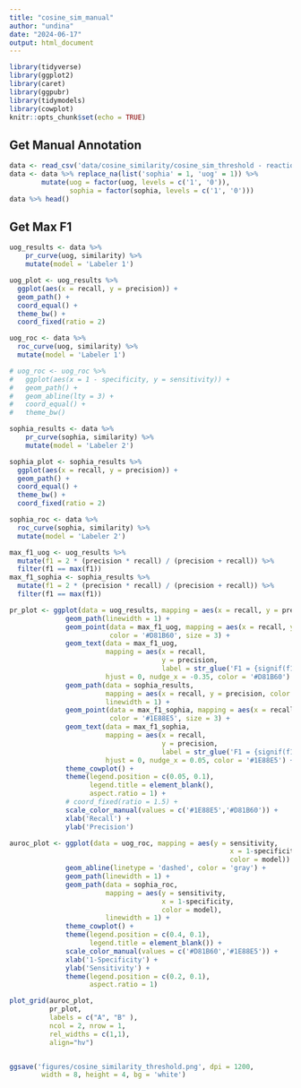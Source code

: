 ```yaml
---
title: "cosine_sim_manual"
author: "undina"
date: "2024-06-17"
output: html_document
---
```


```r
library(tidyverse)
library(ggplot2)
library(caret)
library(ggpubr)
library(tidymodels)
library(cowplot)
knitr::opts_chunk$set(echo = TRUE)
```

## Get Manual Annotation

```r
data <- read_csv('data/cosine_similarity/cosine_sim_threshold - reactionstring_matches.csv')
data <- data %>% replace_na(list('sophia' = 1, 'uog' = 1)) %>% 
        mutate(uog = factor(uog, levels = c('1', '0')),
               sophia = factor(sophia, levels = c('1', '0')))
data %>% head()
```

## Get Max F1

```r
uog_results <- data %>%
    pr_curve(uog, similarity) %>%
    mutate(model = 'Labeler 1')

uog_plot <- uog_results %>%
  ggplot(aes(x = recall, y = precision)) +
  geom_path() +
  coord_equal() +
  theme_bw() +
  coord_fixed(ratio = 2)

uog_roc <- data %>%
  roc_curve(uog, similarity) %>%
  mutate(model = 'Labeler 1')

# uog_roc <- uog_roc %>% 
#   ggplot(aes(x = 1 - specificity, y = sensitivity)) +
#   geom_path() +
#   geom_abline(lty = 3) +
#   coord_equal() +
#   theme_bw()
```


```r
sophia_results <- data %>%
    pr_curve(sophia, similarity) %>%
    mutate(model = 'Labeler 2')

sophia_plot <- sophia_results %>%
  ggplot(aes(x = recall, y = precision)) +
  geom_path() +
  coord_equal() +
  theme_bw() +
  coord_fixed(ratio = 2)

sophia_roc <- data %>%
  roc_curve(sophia, similarity) %>%
  mutate(model = 'Labeler 2')
```


```r
max_f1_uog <- uog_results %>%
  mutate(f1 = 2 * (precision * recall) / (precision + recall)) %>%
  filter(f1 == max(f1))
max_f1_sophia <- sophia_results %>%
  mutate(f1 = 2 * (precision * recall) / (precision + recall)) %>%
  filter(f1 == max(f1))
```


```r
pr_plot <- ggplot(data = uog_results, mapping = aes(x = recall, y = precision, color = model)) +
              geom_path(linewidth = 1) +
              geom_point(data = max_f1_uog, mapping = aes(x = recall, y = precision),
                         color = '#D81B60', size = 3) + 
              geom_text(data = max_f1_uog,
                        mapping = aes(x = recall,
                                      y = precision,
                                      label = str_glue('F1 = {signif(f1, digits = 3)}')),
                        hjust = 0, nudge_x = -0.35, color = '#D81B60') +
              geom_path(data = sophia_results,
                        mapping = aes(x = recall, y = precision, color = model),
                        linewidth = 1) +
              geom_point(data = max_f1_sophia, mapping = aes(x = recall, y = precision),
                         color = '#1E88E5', size = 3) +
              geom_text(data = max_f1_sophia,
                        mapping = aes(x = recall,
                                      y = precision,
                                      label = str_glue('F1 = {signif(f1, digits = 3)}')),
                        hjust = 0, nudge_x = 0.05, color = '#1E88E5') +
              theme_cowplot() + 
              theme(legend.position = c(0.05, 0.1),
                    legend.title = element_blank(),
                    aspect.ratio = 1) +
              # coord_fixed(ratio = 1.5) +
              scale_color_manual(values = c('#1E88E5','#D81B60')) +
              xlab('Recall') + 
              ylab('Precision')
```

```r
auroc_plot <- ggplot(data = uog_roc, mapping = aes(y = sensitivity,
                                                       x = 1-specificity,
                                                       color = model)) +
              geom_abline(linetype = 'dashed', color = 'gray') + 
              geom_path(linewidth = 1) +
              geom_path(data = sophia_roc,
                        mapping = aes(y = sensitivity,
                                      x = 1-specificity,
                                      color = model),
                        linewidth = 1) +
              theme_cowplot() + 
              theme(legend.position = c(0.4, 0.1),
                    legend.title = element_blank()) +
              scale_color_manual(values = c('#D81B60','#1E88E5')) +
              xlab('1-Specificity') + 
              ylab('Sensitivity') + 
              theme(legend.position = c(0.2, 0.1),
                    aspect.ratio = 1)
```



```r
plot_grid(auroc_plot,
          pr_plot,
          labels = c("A", "B" ),
          ncol = 2, nrow = 1,
          rel_widths = c(1,1),
          align="hv")


ggsave('figures/cosine_similarity_threshold.png', dpi = 1200,
        width = 8, height = 4, bg = 'white')
```


